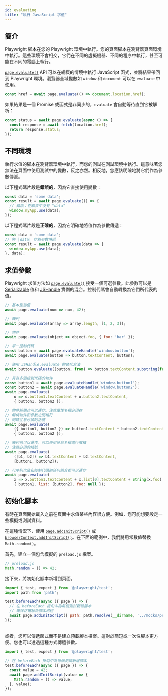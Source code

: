 ```yaml
---
id: evaluating
title: "執行 JavaScript 求值"
---
```


## 簡介

Playwright 腳本在您的 Playwright 環境中執行。您的頁面腳本在瀏覽器頁面環境中執行。這些環境不會相交，它們在不同的虛擬機器、不同的程序中執行，甚至可能在不同的電腦上執行。

[`page.evaluate()`](/api/class-page.mdx#page-evaluate) API 可以在網頁的情境中執行 JavaScript 函式，並將結果帶回到 Playwright 環境。瀏覽器全域變數如 `window` 和 `document` 可以在 `evaluate` 中使用。

```js
const href = await page.evaluate(() => document.location.href);
```

如果結果是一個 Promise 或函式是非同步的，`evaluate` 會自動等待直到它被解析：

```js
const status = await page.evaluate(async () => {
  const response = await fetch(location.href);
  return response.status;
});
```

## 不同環境

執行求值的腳本在瀏覽器環境中執行，而您的測試在測試環境中執行。這意味著您無法在頁面中使用測試中的變數，反之亦然。相反地，您應該明確地將它們作為參數傳遞。

以下程式碼片段是**錯誤的**，因為它直接使用變數：

```js
const data = 'some data';
const result = await page.evaluate(() => {
  // 錯誤：在網頁中沒有 "data"
  window.myApp.use(data);
});
```

以下程式碼片段是**正確的**，因為它明確地將值作為參數傳遞：

```js
const data = 'some data';
// 將 |data| 作為參數傳遞
const result = await page.evaluate(data => {
  window.myApp.use(data);
}, data);
```

## 求值參數

Playwright 求值方法如 [`page.evaluate()`](/api/class-page.mdx#page-evaluate) 接受一個可選參數。此參數可以是 [Serializable] 值和 [JSHandle] 實例的混合。控制代碼會自動轉換為它們所代表的值。

```js
// 基本型別值
await page.evaluate(num => num, 42);

// 陣列
await page.evaluate(array => array.length, [1, 2, 3]);

// 物件
await page.evaluate(object => object.foo, { foo: 'bar' });

// 單一控制代碼
const button = await page.evaluateHandle('window.button');
await page.evaluate(button => button.textContent, button);

// 使用 JSHandle.evaluate 的替代寫法
await button.evaluate((button, from) => button.textContent.substring(from), 5);

// 具有多個控制代碼的物件
const button1 = await page.evaluateHandle('window.button1');
const button2 = await page.evaluateHandle('window.button2');
await page.evaluate(
    o => o.button1.textContent + o.button2.textContent,
    { button1, button2 });

// 物件解構也可以運作。注意屬性名稱必須在
// 解構物件和參數之間相符
// 同時注意必須的括號
await page.evaluate(
    ({ button1, button2 }) => button1.textContent + button2.textContent,
    { button1, button2 });

// 陣列也可以運作。可以使用任意名稱進行解構
// 注意必須的括號
await page.evaluate(
    ([b1, b2]) => b1.textContent + b2.textContent,
    [button1, button2]);

// 可序列化值和控制代碼的任何組合都可以運作
await page.evaluate(
    x => x.button1.textContent + x.list[0].textContent + String(x.foo),
    { button1, list: [button2], foo: null });
```

## 初始化腳本

有時在頁面開始載入之前在頁面中求值某些內容很方便。例如，您可能想要設定一些模擬或測試資料。

在這種情況下，使用 [`page.addInitScript()`](/api/class-page.mdx#page-add-init-script) 或 [`browserContext.addInitScript()`](/api/class-browsercontext.mdx#browser-context-add-init-script)。在下面的範例中，我們將用常數值替換 `Math.random()`。

首先，建立一個包含模擬的 `preload.js` 檔案。

```js
// preload.js
Math.random = () => 42;
```

接下來，將初始化腳本新增到頁面。

```js
import { test, expect } from '@playwright/test';
import path from 'path';

test.beforeEach(async ({ page }) => {
  // 在 beforeEach 掛勾中為每個測試新增腳本
  // 確保正確解析腳本路徑
  await page.addInitScript({ path: path.resolve(__dirname, '../mocks/preload.js') });
});
```

###### 
或者，您可以傳遞函式而不是建立預載腳本檔案。這對於簡短或一次性腳本更方便。您也可以透過這種方式傳遞參數。

```js
import { test, expect } from '@playwright/test';

// 在 beforeEach 掛勾中為每個測試新增腳本
test.beforeEach(async ({ page }) => {
  const value = 42;
  await page.addInitScript(value => {
    Math.random = () => value;
  }, value);
});
```


[Accessibility]: /api/class-accessibility.mdx "Accessibility"
[Android]: /api/class-android.mdx "Android"
[AndroidDevice]: /api/class-androiddevice.mdx "AndroidDevice"
[AndroidInput]: /api/class-androidinput.mdx "AndroidInput"
[AndroidSocket]: /api/class-androidsocket.mdx "AndroidSocket"
[AndroidWebView]: /api/class-androidwebview.mdx "AndroidWebView"
[APIRequest]: /api/class-apirequest.mdx "APIRequest"
[APIRequestContext]: /api/class-apirequestcontext.mdx "APIRequestContext"
[APIResponse]: /api/class-apiresponse.mdx "APIResponse"
[APIResponseAssertions]: /api/class-apiresponseassertions.mdx "APIResponseAssertions"
[Browser]: /api/class-browser.mdx "Browser"
[BrowserContext]: /api/class-browsercontext.mdx "BrowserContext"
[BrowserServer]: /api/class-browserserver.mdx "BrowserServer"
[BrowserType]: /api/class-browsertype.mdx "BrowserType"
[CDPSession]: /api/class-cdpsession.mdx "CDPSession"
[Clock]: /api/class-clock.mdx "Clock"
[ConsoleMessage]: /api/class-consolemessage.mdx "ConsoleMessage"
[Coverage]: /api/class-coverage.mdx "Coverage"
[Dialog]: /api/class-dialog.mdx "Dialog"
[Download]: /api/class-download.mdx "Download"
[Electron]: /api/class-electron.mdx "Electron"
[ElectronApplication]: /api/class-electronapplication.mdx "ElectronApplication"
[ElementHandle]: /api/class-elementhandle.mdx "ElementHandle"
[FileChooser]: /api/class-filechooser.mdx "FileChooser"
[Frame]: /api/class-frame.mdx "Frame"
[FrameLocator]: /api/class-framelocator.mdx "FrameLocator"
[GenericAssertions]: /api/class-genericassertions.mdx "GenericAssertions"
[JSHandle]: /api/class-jshandle.mdx "JSHandle"
[Keyboard]: /api/class-keyboard.mdx "Keyboard"
[Locator]: /api/class-locator.mdx "Locator"
[LocatorAssertions]: /api/class-locatorassertions.mdx "LocatorAssertions"
[Logger]: /api/class-logger.mdx "Logger"
[Mouse]: /api/class-mouse.mdx "Mouse"
[Page]: /api/class-page.mdx "Page"
[PageAssertions]: /api/class-pageassertions.mdx "PageAssertions"
[Playwright]: /api/class-playwright.mdx "Playwright"
[PlaywrightAssertions]: /api/class-playwrightassertions.mdx "PlaywrightAssertions"
[Request]: /api/class-request.mdx "Request"
[Response]: /api/class-response.mdx "Response"
[Route]: /api/class-route.mdx "Route"
[Selectors]: /api/class-selectors.mdx "Selectors"
[SnapshotAssertions]: /api/class-snapshotassertions.mdx "SnapshotAssertions"
[TimeoutError]: /api/class-timeouterror.mdx "TimeoutError"
[Touchscreen]: /api/class-touchscreen.mdx "Touchscreen"
[Tracing]: /api/class-tracing.mdx "Tracing"
[Video]: /api/class-video.mdx "Video"
[WebError]: /api/class-weberror.mdx "WebError"
[WebSocket]: /api/class-websocket.mdx "WebSocket"
[WebSocketRoute]: /api/class-websocketroute.mdx "WebSocketRoute"
[Worker]: /api/class-worker.mdx "Worker"
[Fixtures]: /api/class-fixtures.mdx "Fixtures"
[FullConfig]: /api/class-fullconfig.mdx "FullConfig"
[FullProject]: /api/class-fullproject.mdx "FullProject"
[Location]: /api/class-location.mdx "Location"
[Test]: /api/class-test.mdx "Test"
[TestConfig]: /api/class-testconfig.mdx "TestConfig"
[TestInfo]: /api/class-testinfo.mdx "TestInfo"
[TestInfoError]: /api/class-testinfoerror.mdx "TestInfoError"
[TestOptions]: /api/class-testoptions.mdx "TestOptions"
[TestProject]: /api/class-testproject.mdx "TestProject"
[TestStepInfo]: /api/class-teststepinfo.mdx "TestStepInfo"
[WorkerInfo]: /api/class-workerinfo.mdx "WorkerInfo"
[Reporter]: /api/class-reporter.mdx "Reporter"
[Suite]: /api/class-suite.mdx "Suite"
[TestCase]: /api/class-testcase.mdx "TestCase"
[TestError]: /api/class-testerror.mdx "TestError"
[TestResult]: /api/class-testresult.mdx "TestResult"
[TestStep]: /api/class-teststep.mdx "TestStep"
[Element]: https://developer.mozilla.org/en-US/docs/Web/API/element "Element"
[EvaluationArgument]: /evaluating.mdx#evaluation-argument "EvaluationArgument"
[Promise]: https://developer.mozilla.org/en-US/docs/Web/JavaScript/Reference/Global_Objects/Promise "Promise"
[iterator]: https://developer.mozilla.org/en-US/docs/Web/JavaScript/Reference/Iteration_protocols "Iterator"
[origin]: https://developer.mozilla.org/en-US/docs/Glossary/Origin "Origin"
[selector]: https://developer.mozilla.org/en-US/docs/Web/CSS/CSS_Selectors "selector"
[Serializable]: https://developer.mozilla.org/en-US/docs/Web/JavaScript/Reference/Global_Objects/JSON/stringify#Description "Serializable"
[UIEvent.detail]: https://developer.mozilla.org/en-US/docs/Web/API/UIEvent/detail "UIEvent.detail"
[UnixTime]: https://en.wikipedia.org/wiki/Unix_time "Unix Time"
[xpath]: https://developer.mozilla.org/en-US/docs/Web/XPath "xpath"

[Array]: https://developer.mozilla.org/en-US/docs/Web/JavaScript/Reference/Global_Objects/Array "Array"
[boolean]: https://developer.mozilla.org/en-US/docs/Web/JavaScript/Data_structures#Boolean_type "Boolean"
[Buffer]: https://nodejs.org/api/buffer.html#buffer_class_buffer "Buffer"
[ChildProcess]: https://nodejs.org/api/child_process.html "ChildProcess"
[Date]: https://developer.mozilla.org/en-US/docs/Web/JavaScript/Reference/Global_Objects/Date "Date"
[Error]: https://nodejs.org/api/errors.html#errors_class_error "Error"
[EventEmitter]: https://nodejs.org/api/events.html#events_class_eventemitter "EventEmitter"
[function]: https://developer.mozilla.org/en-US/docs/Web/JavaScript/Reference/Global_Objects/Function "Function"
[FormData]: https://developer.mozilla.org/en-US/docs/Web/API/FormData "FormData"
[Map]: https://developer.mozilla.org/en-US/docs/Web/JavaScript/Reference/Global_Objects/Map "Map"
[Metadata]: https://developer.mozilla.org/en-US/docs/Web/JavaScript/Reference/Global_Objects/Object "Object&lt;string, any&gt;"
[null]: https://developer.mozilla.org/en-US/docs/Web/JavaScript/Reference/Global_Objects/null "null"
[number]: https://developer.mozilla.org/en-US/docs/Web/JavaScript/Data_structures#Number_type "Number"
[Object]: https://developer.mozilla.org/en-US/docs/Web/JavaScript/Reference/Global_Objects/Object "Object"
[Promise]: https://developer.mozilla.org/en-US/docs/Web/JavaScript/Reference/Global_Objects/Promise "Promise"
[Readable]: https://nodejs.org/api/stream.html#stream_class_stream_readable "Readable"
[ReadStream]: https://nodejs.org/api/fs.html#class-fsreadstream "ReadStream"
[RegExp]: https://developer.mozilla.org/en-US/docs/Web/JavaScript/Reference/Global_Objects/RegExp "RegExp"
[string]: https://developer.mozilla.org/en-US/docs/Web/JavaScript/Data_structures#String_type "string"
[void]: https://developer.mozilla.org/en-US/docs/Web/JavaScript/Reference/Global_Objects/undefined "void"
[URL]: https://nodejs.org/api/url.html "URL"
[URLSearchParams]: https://developer.mozilla.org/en-US/docs/Web/API/URLSearchParams "URLSearchParams"

[all available image tags]: https://mcr.microsoft.com/en-us/product/playwright/about "all available image tags"
[Microsoft Artifact Registry]: https://mcr.microsoft.com/en-us/product/playwright/about "Microsoft Artifact Registry"
[Dockerfile.noble]: https://github.com/microsoft/playwright/blob/main/utils/docker/Dockerfile.noble "Dockerfile.noble"

